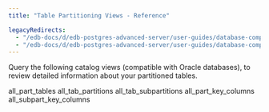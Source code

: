 ```yaml
---
title: "Table Partitioning Views - Reference"

legacyRedirects:
  - "/edb-docs/d/edb-postgres-advanced-server/user-guides/database-compatibility-table-partitioning-guide/13/table_partitioning_views_reference.html"
  - "/edb-docs/d/edb-postgres-advanced-server/user-guides/database-compatibility-table-partitioning-guide/latest/table_partitioning_views_reference.html"
---
```


<div id="table_partitioning_views_reference" class="registered_link"></div>

Query the following catalog views (compatible with Oracle databases), to review detailed information about your partitioned tables.

<div class="toctree" maxdepth="3">

all_part_tables all_tab_partitions all_tab_subpartitions all_part_key_columns all_subpart_key_columns

</div>

